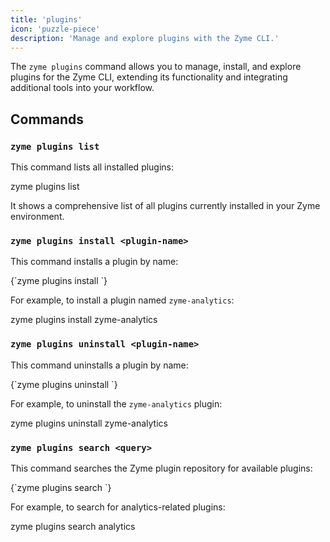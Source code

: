 ```yaml
---
title: 'plugins'
icon: 'puzzle-piece'
description: 'Manage and explore plugins with the Zyme CLI.'
---
```



The `zyme plugins` command allows you to manage, install, and explore plugins for the Zyme CLI, extending its functionality and integrating additional tools into your workflow.

## Commands

### `zyme plugins list`

This command lists all installed plugins:

<CodeBlock language="bash">
zyme plugins list
</CodeBlock>

It shows a comprehensive list of all plugins currently installed in your Zyme environment.

### `zyme plugins install <plugin-name>`

This command installs a plugin by name:

<CodeBlock language="bash">
{`zyme plugins install <plugin-name>`}
</CodeBlock>

For example, to install a plugin named `zyme-analytics`:

<CodeBlock language="bash">
zyme plugins install zyme-analytics
</CodeBlock>

### `zyme plugins uninstall <plugin-name>`

This command uninstalls a plugin by name:

<CodeBlock language="bash">
{`zyme plugins uninstall <plugin-name>`}
</CodeBlock>

For example, to uninstall the `zyme-analytics` plugin:

<CodeBlock language="bash">
zyme plugins uninstall zyme-analytics
</CodeBlock>

### `zyme plugins search <query>`

This command searches the Zyme plugin repository for available plugins:

<CodeBlock language="bash">
{`zyme plugins search <query>`}
</CodeBlock>

For example, to search for analytics-related plugins:

<CodeBlock language="bash">
zyme plugins search analytics
</CodeBlock>